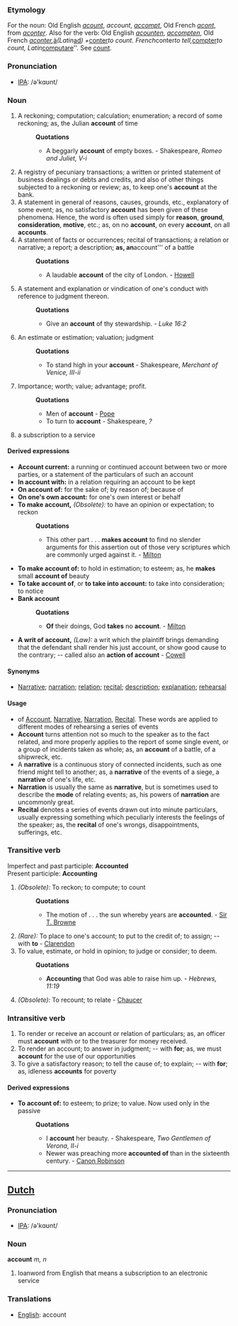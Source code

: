 ===Etymology===
For the noun: Old English ''[[acount]]'', ''account'', ''[[accompt]]'', Old French ''[[acont]]'', from ''[[aconter]]''. Also for the verb: Old English ''[[acounten]]'', ''[[accompten]]'', Old French ''[[aconter]], ''[[à]]'' (Latin ''[[ad]]'') + ''[[conter]]'' to count. French ''conter'' to tell, ''[[compter]]'' to count, Latin ''[[computare]]''. See [[count]].
=== Pronunciation ===
*[[w:IPA|IPA]]: /ə'kɑʊnt/
===Noun===
#A reckoning; computation; calculation; enumeration; a record of some reckoning; as, the Julian '''account''' of time
#:'''Quotations'''
#:*A beggarly '''account''' of empty boxes. - Shakespeare, ''Romeo and Juliet, V-i''
#A registry of pecuniary transactions; a written or printed statement of business dealings or debts and credits, and also of other things subjected to a reckoning or review; as, to keep one's '''account''' at the bank.
#A statement in general of reasons, causes, grounds, etc., explanatory of some event; as, no satisfactory '''account''' has been given of these phenomena. Hence, the word is often used simply for '''reason''', '''ground''', '''consideration''', '''motive''', etc.; as, on no '''account''', on every '''account''', on all '''accounts'''.
#A statement of facts or occurrences; recital of transactions; a relation or narrative; a report; a description; '''as, an '''account''' of a battle
#:'''Quotations'''
#:*A laudable '''account''' of the city of London. - [[Howell]]
#A statement and explanation or vindication of one's conduct with reference to judgment thereon.
#:'''Quotations'''
#:*Give an '''account''' of thy stewardship. - ''Luke 16:2''
#An estimate or estimation; valuation; judgment
#:'''Quotations'''
#:*To stand high in your '''account''' - Shakespeare, ''Merchant of Venice, III-ii''
#Importance; worth; value; advantage; profit.
#:'''Quotations'''
#:*Men of '''account''' - [[Pope]]
#:*To turn to '''account''' - Shakespeare, ''?''
#a subscription to a service
====Derived expressions====
*'''Account current:''' a running or continued account between two or more parties, or a statement of the particulars of such an account
*'''In account with:''' in a relation requiring an account to be kept
*'''On account of:''' for the sake of; by reason of; because of
*'''On one's own account:''' for one's own interest or behalf
*'''To make account,''' ''(Obsolete):'' to have an opinion or expectation; to reckon
*:'''Quotations'''
*:*This other part . . . '''makes account''' to find no slender arguments for this assertion out of those very scriptures which are commonly urged against it. - [[Milton]]
*'''To make account of:''' to hold in estimation; to esteem; as, he '''makes''' small '''account of''' beauty
*'''To take account of''', or '''to take into account:''' to take into consideration; to notice
*'''Bank account'''
*:'''Quotations'''
*:*'''Of''' their doings, God '''takes''' no '''account'''. - [[Milton]]
*'''A writ of account,''' ''(Law):'' a writ which the plaintiff brings demanding that the defendant shall render his just account, or show good cause to the contrary; -- called also an '''action of account''' - [[Cowell]]
====Synonyms====
*[[Narrative]]; [[narration]]; [[relation]]; [[recital]]; [[description]]; [[explanation]]; [[rehearsal]]
====Usage====
*of [[Account]], [[Narrative]], [[Narration]], [[Recital]]. These words are applied to different modes of rehearsing a series of events
*'''Account''' turns attention not so much to the speaker as to the fact related, and more properly applies to the report of some single event, or a group of incidents taken as whole; as, an '''account''' of a battle, of a shipwreck, etc.
*A '''narrative''' is a continuous story of connected incidents, such as one friend might tell to another; as, a '''narrative''' of the events of a siege, a '''narrative''' of one's life, etc.
*'''Narration''' is usually the same as '''narrative''', but is sometimes used to describe the '''mode''' of relating events; as, his powers of '''narration''' are uncommonly great.
*'''Recital''' denotes a series of events drawn out into minute particulars, usually expressing something which peculiarly interests the feelings of the speaker; as, the '''recital''' of one's wrongs, disappointments, sufferings, etc.
===Transitive verb===
Imperfect and past participle: '''Accounted'''<br>
Present participle: '''Accounting'''
#''(Obsolete):'' To reckon; to compute; to count
#:'''Quotations'''
#:*The motion of . . . the sun whereby years are '''accounted'''. - [[Sir T. Browne]]
#''(Rare):'' To place to one's account; to put to the credit of; to assign; -- with '''to''' - [[Clarendon]]
#To value, estimate, or hold in opinion; to judge or consider; to deem.
#:'''Quotations'''
#:*'''Accounting''' that God was able to raise him up. - ''Hebrews, 11:19''
#''(Obsolete):'' To recount; to relate - [[Chaucer]]
===Intransitive verb===
#To render or receive an account or relation of particulars; as, an officer must '''account''' with or to the treasurer for money received.
#To render an account; to answer in judgment; -- with '''for'''; as, we must '''account''' for the use of our opportunities
#To give a satisfactory reason; to tell the cause of; to explain; -- with '''for'''; as, idleness '''accounts''' for poverty
====Derived expressions====
*'''To account of:''' to esteem; to prize; to value. Now used only in the passive
*:'''Quotations'''
*:* I '''account''' her beauty. - Shakespeare, ''Two Gentlemen of Verona, II-i''
*:*Newer was preaching more '''accounted of''' than in the sixteenth century. - [[Canon Robinson]]
----

==[[Dutch]]==
=== Pronunciation ===
*[[w:IPA|IPA]]: /ə'kɑʊnt/
=== Noun ===
'''account''' ''m, n''
#loanword from English that means a subscription to an electronic service
=== Translations ===
*[[English]]: account